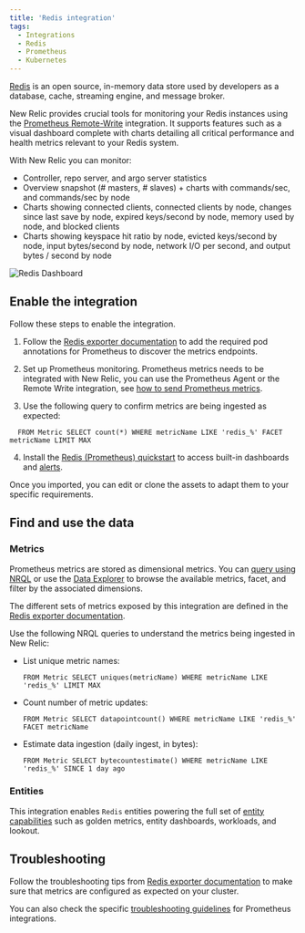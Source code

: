 ```yaml
---
title: 'Redis integration'
tags:
  - Integrations
  - Redis
  - Prometheus
  - Kubernetes
---
```



[Redis](https://redis.io/) is an open source, in-memory data store used by developers as a database, cache, streaming engine, and message broker.

New Relic provides crucial tools for monitoring your Redis instances using the [Prometheus Remote-Write](/docs/infrastructure/prometheus-integrations/install-configure-remote-write/set-your-prometheus-remote-write-integration/) integration. It supports features such as a visual dashboard complete with charts detailing all critical performance and health metrics relevant to your Redis system.

With New Relic you can monitor:

* Controller, repo server, and argo server statistics
* Overview snapshot (# masters, # slaves) + charts with commands/sec, and commands/sec by node
* Charts showing connected clients, connected clients by node, changes since last save by node, expired keys/second by node, memory used by node, and blocked clients
* Charts showing keyspace hit ratio by node, evicted keys/second by node, input bytes/second by node, network I/O per second, and output bytes / second by node

<img
  title="Redis Dashboard"
  alt="Redis Dashboard"
  src={kubernetesRedisDashboard}
/>

## Enable the integration

Follow these steps to enable the integration.

1. Follow the [Redis exporter documentation](https://github.com/prometheus-community/helm-charts/tree/main/charts/prometheus-redis-exporter) to add the required pod annotations for Prometheus to discover the metrics endpoints.

2. Set up Prometheus monitoring. Prometheus metrics needs to be integrated with New Relic, you can use the Prometheus Agent or the Remote Write integration, see [how to send Prometheus metrics](/docs/infrastructure/prometheus-integrations/get-started/send-prometheus-metric-data-new-relic/).

3. Use the following query to confirm metrics are being ingested as expected:

  ```
    FROM Metric SELECT count(*) WHERE metricName LIKE 'redis_%' FACET metricName LIMIT MAX
  ```

4. Install the [Redis (Prometheus) quickstart](https://newrelic.com/instant-observability/redis-prometheus) to access built-in dashboards and [alerts](/docs/alerts-applied-intelligence/new-relic-alerts/learn-alerts/introduction-alerts/). 

  Once you imported, you can edit or clone the assets to adapt them to your specific requirements.

## Find and use the data

### Metrics

Prometheus metrics are stored as dimensional metrics. You can [query using NRQL](/docs/telemetry-data-platform/get-data/apis/query-metric-data-type/) or use the [Data Explorer](/docs/query-your-data/explore-query-data/browse-data/introduction-data-explorer/) to browse the available metrics, facet, and filter by the associated dimensions.

The different sets of metrics exposed by this integration are defined in the [Redis exporter documentation](https://github.com/oliver006/redis_exporter/blob/master/README.md#whats-exported).

Use the following NRQL queries to understand the metrics being ingested in New Relic:

* List unique metric names:

  ```
  FROM Metric SELECT uniques(metricName) WHERE metricName LIKE 'redis_%' LIMIT MAX
  ```

* Count number of metric updates:

  ```
  FROM Metric SELECT datapointcount() WHERE metricName LIKE 'redis_%' FACET metricName
  ```

* Estimate data ingestion (daily ingest, in bytes):

	```
  FROM Metric SELECT bytecountestimate() WHERE metricName LIKE 'redis_%' SINCE 1 day ago
  ```

### Entities

This integration enables `Redis` entities powering the full set of [entity capabilities](/docs/new-relic-solutions/new-relic-one/core-concepts/what-entity-new-relic/) such as golden metrics, entity dashboards, workloads, and lookout.

## Troubleshooting

Follow the troubleshooting tips from [Redis exporter documentation](https://github.com/oliver006/redis_exporter) to make sure that metrics are configured as expected on your cluster.

You can also check the specific [troubleshooting guidelines](/docs/infrastructure/prometheus-integrations/troubleshooting/no-data-appears-prometheus-integration) for Prometheus integrations.